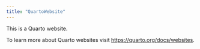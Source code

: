 ```yaml
---
title: "QuartoWebsite"
---
```


This is a Quarto website.

To learn more about Quarto websites visit <https://quarto.org/docs/websites>.
